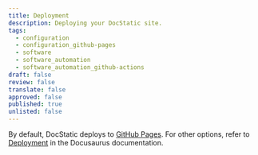```yaml
---
title: Deployment
description: Deploying your DocStatic site.
tags:
  - configuration
  - configuration_github-pages
  - software
  - software_automation
  - software_automation_github-actions
draft: false
review: false
translate: false
approved: false
published: true
unlisted: false
---
```


By default, DocStatic deploys to [GitHub Pages](https://docs.github.com/en/pages). For other options, refer to [Deployment](https://docusaurus.io/docs/deployment#deploying-to-github-pages) in the Docusaurus documentation.
